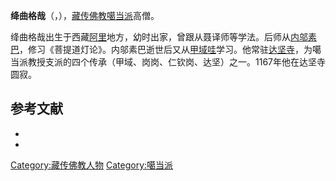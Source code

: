 '''绛曲格哉'''（{{bo|z=བྱང་ཆུབ་དགེ་མཛེས་|w=byang chub dge mdzes}}，{{bd|1084年||1167年||བྱང་ཆུབ་དགེ་མཛེས}}），[[藏传佛教|藏传佛教]][[噶当派|噶当派]]高僧。

绛曲格哉出生于西藏[[阿里地区|阿里]]地方，幼时出家，曾跟从聂译师等学法。后师从[[内邬素巴|内邬素巴]]，修习《菩提道灯论》。内邬素巴逝世后又从[[甲域哇|甲域哇]]学习。他常驻[[达坚寺|达坚寺]]，为噶当派教授支派的四个传承（甲域、岗岗、仁钦岗、达坚）之一。1167年他在达坚寺圆寂。

== 参考文献 ==
{{ReflistH}}
* {{cite book|title=《中国藏传佛教名僧录》|publisher=甘肃民族出版社|author=唐景福}}
* {{cite book|title=《中国佛教史》|editor=[[任继愈|任继愈]]|publisher=中国社会科学出版社}}
{{ReflistF}}

[[Category:藏传佛教人物|Category:藏传佛教人物]]
[[Category:噶当派|Category:噶当派]]